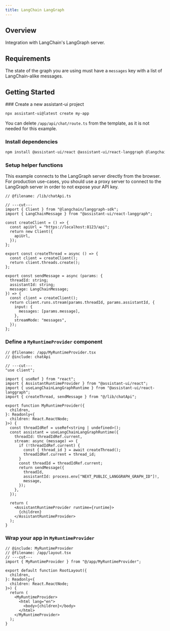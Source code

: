 ```yaml
---
title: LangChain LangGraph
---
```


## Overview

Integration with LangChain's LangGraph server.

## Requirements

The state of the graph you are using must have a `messages` key with a list of LangChain-alike messages.

## Getting Started


<Steps>
  <Step>
  ### Create a new assistant-ui project

```sh
npx assistant-ui@latest create my-app
```

You can delete `/app/api/chat/route.ts` from the template, as it is not needed for this example.

  </Step>
  <Step>

### Install dependencies

```sh npm2yarn
npm install @assistant-ui/react @assistant-ui/react-langgraph @langchain/langgraph-sdk
```

  </Step>
  <Step>

### Setup helper functions

<Callout type="warn">
  This example connects to the LangGraph server directly from the browser. For
  production use-cases, you should use a proxy server to connect to the
  LangGraph server in order to not expose your API key.
</Callout>

```tsx twoslash include chatApi title="@/lib/chatApi.ts"
// @filename: /lib/chatApi.ts

// ---cut---
import { Client } from "@langchain/langgraph-sdk";
import { LangChainMessage } from "@assistant-ui/react-langgraph";

const createClient = () => {
  const apiUrl = "https://localhost:8123/api";
  return new Client({
    apiUrl,
  });
};

export const createThread = async () => {
  const client = createClient();
  return client.threads.create();
};

export const sendMessage = async (params: {
  threadId: string;
  assistantId: string;
  message: LangChainMessage;
}) => {
  const client = createClient();
  return client.runs.stream(params.threadId, params.assistantId, {
    input: {
      messages: [params.message],
    },
    streamMode: "messages",
  });
};
```

  </Step>
  <Step>

### Define a `MyRuntimeProvider` component

```tsx twoslash include MyRuntimeProvider title="@/app/MyRuntimeProvider.tsx"
// @filename: /app/MyRuntimeProvider.tsx
// @include: chatApi

// ---cut---
"use client";

import { useRef } from "react";
import { AssistantRuntimeProvider } from "@assistant-ui/react";
import { useLangChainLangGraphRuntime } from "@assistant-ui/react-langgraph";
import { createThread, sendMessage } from "@/lib/chatApi";

export function MyRuntimeProvider({
  children,
}: Readonly<{
  children: React.ReactNode;
}>) {
  const threadIdRef = useRef<string | undefined>();
  const assistant = useLangChainLangGraphRuntime({
    threadId: threadIdRef.current,
    stream: async (message) => {
      if (!threadIdRef.current) {
        const { thread_id } = await createThread();
        threadIdRef.current = thread_id;
      }
      const threadId = threadIdRef.current;
      return sendMessage({
        threadId,
        assistantId: process.env["NEXT_PUBLIC_LANGGRAPH_GRAPH_ID"]!,
        message,
      });
    },
  });

  return (
    <AssistantRuntimeProvider runtime={runtime}>
      {children}
    </AssistantRuntimeProvider>
  );
}
```

  </Step>
  <Step>

### Wrap your app in `MyRuntimeProvider`

```tsx twoslash title="@/app/layout.tsx" {1,11,17}
// @include: MyRuntimeProvider
// @filename: /app/layout.tsx
// ---cut---
import { MyRuntimeProvider } from "@/app/MyRuntimeProvider";

export default function RootLayout({
  children,
}: Readonly<{
  children: React.ReactNode;
}>) {
  return (
    <MyRuntimeProvider>
      <html lang="en">
        <body>{children}</body>
      </html>
    </MyRuntimeProvider>
  );
}
```

  </Step>
</Steps>
